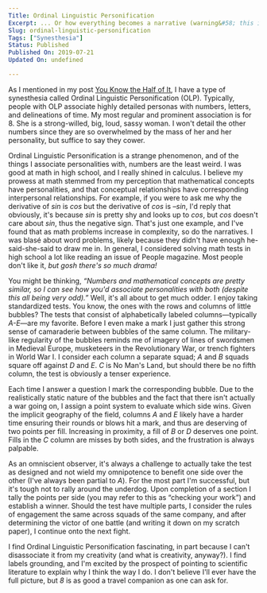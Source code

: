 ```yaml
---
Title: Ordinal Linguistic Personification
Excerpt: ... Or how everything becomes a narrative (warning&#58; this is very weird)
Slug: ordinal-linguistic-personification
Tags: ["Synesthesia"]
Status: Published
Published On: 2019-07-21
Updated On: undefined

---
```


As I mentioned in my post [You Know the Half of It](/b6933039fefd4c119b331b4020c6ff57), I have a type of synesthesia called Ordinal Linguistic Personification (OLP). Typically, people with OLP associate highly detailed personas with numbers, letters, and delineations of time. My most regular and prominent association is for 8. She is a strong-willed, big, loud, sassy woman. I won't detail the other numbers since they are so overwhelmed by the mass of her and her personality, but suffice to say they cower.


Ordinal Linguistic Personification is a strange phenomenon, and of the things I associate personalities with, numbers are the least weird. I was good at math in high school, and I really shined in calculus. I believe my prowess at math stemmed from my perception that mathematical concepts have personalities, and that conceptual relationships have corresponding interpersonal relationships. For example, if you were to ask me why the derivative of _sin_ is _cos_ but the derivative of _cos_ is _–sin_, I'd reply that obviously, it's because _sin_ is pretty shy and looks up to _cos_, but _cos_ doesn't care about _sin_, thus the negative sign. That's just one example, and I've found that as math problems increase in complexity, so do the narratives. I was blasé about word problems, likely because they didn't have enough he-said-she-said to draw me in. In general, I considered solving math tests in high school a lot like reading an issue of People magazine. Most people don't like it, _but gosh there's so much drama!_


You might be thinking, _“Numbers and mathematical concepts are pretty similar, so I can see how you'd associate personalities with both (despite this all being very odd).”_ Well, it's all about to get much odder. I enjoy taking standardized tests. You know, the ones with the rows and columns of little bubbles? The tests that consist of alphabetically labeled columns—typically _A-E_—are my favorite. Before I even make a mark I just gather this strong sense of camaraderie between bubbles of the same column. The military-like regularity of the bubbles reminds me of imagery of lines of swordsmen in Medieval Europe, musketeers in the Revolutionary War, or trench fighters in World War I. I consider each column a separate squad; _A_ and _B_ squads square off against _D_ and _E_. _C_ is No Man's Land, but should there be no fifth column, the test is obviously a tenser experience.


Each time I answer a question I mark the corresponding bubble. Due to the realistically static nature of the bubbles and the fact that there isn't actually a war going on, I assign a point system to evaluate which side wins. Given the implicit geography of the field, columns _A_ and _E_ likely have a harder time ensuring their rounds or blows hit a mark, and thus are deserving of two points per fill. Increasing in proximity, a fill of _B_ or _D_ deserves one point. Fills in the _C_ column are misses by both sides, and the frustration is always palpable.


As an omniscient observer, it's always a challenge to actually take the test as designed and not wield my omnipotence to benefit one side over the other (I've always been partial to _A_). For the most part I'm successful, but it's tough not to rally around the underdog. Upon completion of a section I tally the points per side (you may refer to this as “checking your work”) and establish a winner. Should the test have multiple parts, I consider the rules of engagement the same across squads of the same company, and after determining the victor of one battle (and writing it down on my scratch paper), I continue onto the next fight.


I find Ordinal Linguistic Personification fascinating, in part because I can't disassociate it from my creativity (and what is creativity, anyway?). I find labels grounding, and I'm excited by the prospect of pointing to scientific literature to explain why I think the way I do. I don't believe I'll ever have the full picture, but _8_ is as good a travel companion as one can ask for.


